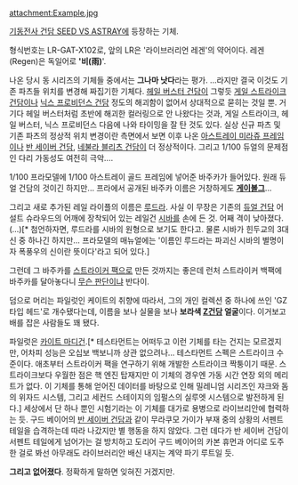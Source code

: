 attachment:Example.jpg

[[기동전사 건담 SEED VS ASTRAY]]에 등장하는 기체. 

형식번호는 LR-GAT-X102로, 앞의 LR은 '라이브러리언 레겐'의 약어이다. 레겐(Regen)은 독일어로 ''''비(雨)''''.

나온 당시 동 시리즈의 기체들 중에서는 '''그나마 낫다'''라는 평가. ...라지만 결국 이것도 기존 파츠들 위치를 변경해 짜집기한 기체다. [[헤일 버스터 건담]]이 그렇듯 [[게일 스트라이크 건담]]이나 [[닉스 프로비던스 건담]] 정도의 해괴함이 없어서 상대적으로 묻히는 것일 뿐. 거기다 헤일 버스터처럼 초반에 해괴한 컬러링으로 안 나왔다는 것과, 게일 스트라이크, 헤일 버스터, 닉스 프로비던스 다음에 나와 타이밍을 잘 탄 것도 있다. 실상 신규 파츠 및 기존 파츠의 정상적 위치 변경이란 측면에서 보면 이후 나온 [[아스트레이 미라쥬 프레임]]이나 [[반 세이버 건담]], [[네불라 블리츠 건담]]이 더 정상적이다. 그리고 1/100 듀얼의 문제점인 다리 가동성도 여전히 극악....

1/100 프라모델에 1/100 아스트레이 골드 프레임에 넣어준 바주카가 들어있다. 원래 듀얼 건담의 것이긴 하지만... 프라에서 공개된 바주카 이름은 거창하게도 '''[[게이볼그]]'''…

그리고 새로 추가된 레일 라이플의 이름은 [[루드라]]. 사실 이 무장은 기존의 [[듀얼 건담]] 어설트 슈라우드의 어깨에 장착되어 있는 레일건 [[시바]]를 손에 든 것. 어째 격이 낮아졌다.(…)[* 첨언하자면, 루드라를 시바의 원형으로 보기도 한다고. 물론 시바가 힌두교의 3대신 중 하나긴 하지만… 프라모델의 매뉴얼에는 '이름인 루드라는 파괴신 시바의 별명이자 폭풍우의 신이란 뜻이다'라고 되어 있다.]

그런데 그 바주카를 [[스트라이커 팩]]으로 만든 것까지는 좋은데 런처 스트라이커 백팩에 바주카를 달아놓다니 [[무슨 판단이냐]] 반다이.

덤으로 머리는 파일럿인 케이트의 취향에 따라서, 그의 개인 컬렉션 중 하나에 쓰인 'GZ타입 헤드'로 개수됐다는데, 이름을 보나 실물을 보나 '''보라색 [[Z건담]] 얼굴'''이다. 이거보고 배를 잡은 사람들도 꽤 됐다.

파일럿은 [[카이트 마디건]].[* 테스타먼트는 어떠두고 이런 기체를 타는 건지는 모르겠지만, 어차피 성능은 오십보 백보니까 상관 없으려나... 테스타먼트 스펙은 스트라이크 수준이다. 애초부터 스트라이커 팩을 연구하기 위해 개발한 스트라이크 짝퉁이기 때문. 스트라이크보다 우월한 점은 핵 엔진 탑재지만 이 기체의 경우엔 가동 시간 연장 외의 메리트가 없다. 이 기체를 통해 얻어진 데이터를 바탕으로 인해 밀레니엄 시리즈인 쟈크와 돔의 위자드 시스템, 그리고 세컨드 스테이지의 임펄스의 실루엣 시스템으로 발전하게 된다.] 세상에서 단 하나 뿐인 시험기라는 이 기체를 대가로 용병으로 라이브리안에 협력하는 듯. 구드 베이어의 [[반 세이버 건담]]과 같이 무라쿠모 가이가 부재 중의 상황의 서펜트 테일을 습격하는데 따라 나갔지만 별 행동을 하지 않았다. 그런 데다가 반 세이버 건담이 서펜트 테일에게 넘어가는 걸 방치하고 도리어 구드 베이어의 카본 휴먼과 어디로 도주한 걸로 봐선 아무래도 라이브러리안 배신 내지는 계약 파기 루트일 듯. 

'''그리고 없어졌다'''. 정확하게 말하면 잊혀진 거겠지만.

